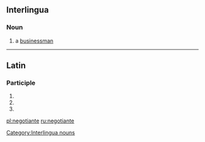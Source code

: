 ==Interlingua==

===Noun===
{{head|ia}}

# a [[businessman]]

[[Category:Interlingua nouns]]

----

==Latin==

===Participle===
{{la-part-form|negōtiante}}

# {{inflection of|negōtiāns||dat|m|s|lang=la}}
# {{inflection of|negōtiāns||dat|f|s|lang=la}}
# {{inflection of|negōtiāns||dat|n|s|lang=la}}


[[pl:negotiante]]
[[ru:negotiante]]